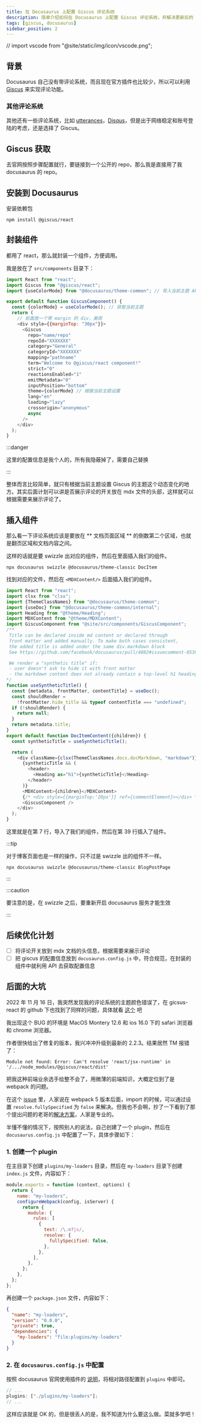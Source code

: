 ```yaml
---
title: 在 Docusaurus 上配置 Giscus 评论系统
description: 简单介绍如何在 Docusaurus 上配置 Giscus 评论系统，并解决更新后的 bug
tags: [giscus, docusaurus]
sidebar_position: 2
---
```


// import vscode from "@site/static/img/icon/vscode.png";

## 背景

Docusaurus 自己没有带评论系统，而且现在官方插件也比较少，所以可以利用 [Giscus](https://giscus.app/) 来实现评论功能。

### 其他评论系统

其他还有一些评论系统，比如 [utterances](https://utteranc.es/)，[Disqus](https://disqus.com/)，但是出于网络稳定和账号登陆的考虑，还是选择了 Giscus。

## Giscus 获取

去官网按照步骤配置就行，要链接到一个公开的 repo，那么我是直接用了我 docusaurus 的 repo。

## 安装到 Docusaurus

安装依赖包

```shell
npm install @giscus/react
```

## 封装组件

都用了 react，那么就封装一个组件，方便调用。

我是放在了 `src/components` 目录下：

```js title="src/components/GiscusComponent.js"
import React from "react";
import Giscus from "@giscus/react";
import {useColorMode} from "@docusaurus/theme-common"; // 导入当前主题 API

export default function GiscusComponent() {
  const {colorMode} = useColorMode(); // 获取当前主题
  return (
    // 前面放一个带 margin 的 div，美观
    <div style={{marginTop: "30px"}}>
      <Giscus
        repo="name/repo"
        repoId="XXXXXXX"
        category="General"
        categoryId="XXXXXXX"
        mapping="pathname"
        term="Welcome to @giscus/react component!"
        strict="0"
        reactionsEnabled="1"
        emitMetadata="0"
        inputPosition="bottom"
        theme={colorMode} // 根据当前主题设置
        lang="en"
        loading="lazy"
        crossorigin="anonymous"
        async
      />
    </div>
  );
}
```

:::danger

这里的配置信息是我个人的，所有我隐蔽掉了，需要自己替换

:::

整体而言比较简单，就只有根据当前主题设置 Giscus 的主题这个动态变化的地方。其实后面计划可以讲是否展示评论的开关放在 mdx 文件的头部，这样就可以根据需要来展示评论了。

## 插入组件

那么看一下评论系统应该是要放在 ** 文档页面区域 ** 的倒数第二个区域，也就是翻页区域和文档内容之间。

这样的话就是要 swizzle 出对应的组件，然后在里面插入我们的组件。

```shell
npx docusaurus swizzle @docusaurus/theme-classic DocItem
```

找到对应的文件，然后在 `<MDXContent/>` 后面插入我们的组件。

```js title="src/theme/DocItem/Content/index.js" showLineNumbers {7,39}
import React from "react";
import clsx from "clsx";
import {ThemeClassNames} from "@docusaurus/theme-common";
import {useDoc} from "@docusaurus/theme-common/internal";
import Heading from "@theme/Heading";
import MDXContent from "@theme/MDXContent";
import GiscusComponent from "@site/src/components/GiscusComponent";
/**
 Title can be declared inside md content or declared through
 front matter and added manually. To make both cases consistent,
 the added title is added under the same div.markdown block
 See https://github.com/facebook/docusaurus/pull/4882#issuecomment-853021120

 We render a "synthetic title" if:
 - user doesn't ask to hide it with front matter
 - the markdown content does not already contain a top-level h1 heading
*/
function useSyntheticTitle() {
  const {metadata, frontMatter, contentTitle} = useDoc();
  const shouldRender =
    !frontMatter.hide_title && typeof contentTitle === "undefined";
  if (!shouldRender) {
    return null;
  }
  return metadata.title;
}
export default function DocItemContent({children}) {
  const syntheticTitle = useSyntheticTitle();

  return (
    <div className={clsx(ThemeClassNames.docs.docMarkdown, "markdown")}>
      {syntheticTitle && (
        <header>
          <Heading as="h1">{syntheticTitle}</Heading>
        </header>
      )}
      <MDXContent>{children}</MDXContent>
      {/* <div style={{marginTop:'20px'}} ref={commentElement}></div> */}
      <GiscusComponent />
    </div>
  );
}
```

这里就是在第 7 行，导入了我们的组件，然后在第 39 行插入了组件。

:::tip

对于博客页面也是一样的操作，只不过是 swizzle 出的组件不一样。

```shell
npx docusaurus swizzle @docusaurus/theme-classic BlogPostPage
```

:::

:::caution

要注意的是，在 swizzle 之后，要重新开启 docusaurus 服务才能生效

:::

## 后续优化计划

- [ ] 将评论开关放到 mdx 文档的头信息，根据需要来展示评论
- [ ] 把 giscus 的配置信息放到 `docusaurus.config.js` 中，符合规范，在封装的组件中就利用 API 去获取配置信息

## 后面的大坑

2022 年 11 月 16 日，我突然发现我的评论系统的主题颜色错误了，在 gicsus-react 的 github 下也找到了同样的问题，具体就看 [这个](https://github.com/giscus/giscus-component/issues/778) 吧

我出现这个 BUG 的环境是 MacOS Montery 12.6 和 ios 16.0 下的 safari 浏览器和 chrome 浏览器。

作者很快给出了修复的版本，我兴冲冲升级到最新的 2.2.3。结果居然 TM 报错了：

```shell
Module not found: Error: Can't resolve 'react/jsx-runtime' in '/.../node_modules/@giscus/react/dist'
```

把我这种前端业余选手给整不会了，用微薄的前端知识，大概定位到了是 webpack 的问题。

在这个 [issue](https://github.com/webpack/webpack.js.org/issues/3975#issue-701021807) 里，人家说在 webpack 5 版本后面，import 的时候，可以通过设置 `resolve.fullySpecified` 为 `false` 来解决。但我也不会啊，抄了一下看到了那个提出问题的老哥的[解决方案](https://github.com/webpack/webpack/issues/11467#issuecomment-691873586)，人家是专业的。

半懂不懂的情况下，按照别人的说法，自己创建了一个 plugin，然后在 `docusaurus.config.js` 中配置了一下，具体步骤如下：

### 1. 创建一个 plugin

在主目录下创建 `plugins/my-loaders` 目录，然后在 `my-loaders` 目录下创建 `index.js` 文件，内容如下：

```js title="/plugins/my-loaders/index.js"
module.exports = function (context, options) {
  return {
    name: "my-loaders",
    configureWebpack(config, isServer) {
      return {
        module: {
          rules: [
            {
              test: /\.m?js/,
              resolve: {
                fullySpecified: false,
              },
            },
          ],
        },
      };
    },
  };
};
```

再创建一个 `package.json` 文件，内容如下：

```json title="/plugins/my-loaders/package.json"
{
  "name": "my-loaders",
  "version": "0.0.0",
  "private": true,
  "dependencies": {
    "my-loaders": "file:plugins/my-loaders"
  }
}
```

### 2. 在 `docusaurus.config.js` 中配置

按照 docusaurus 官网使用插件的 [说明](https://docusaurus.io/docs/using-plugins#installing-a-plugin)，将相对路径配置到 `plugins` 中即可。

```js title="/docusaurus.config.js"
// ...
plugins: ["./plugins/my-loaders"];
// ...
```

这样应该就是 OK 的，但是很丢人的是，我不知道为什么要这么做。菜就多学吧！

